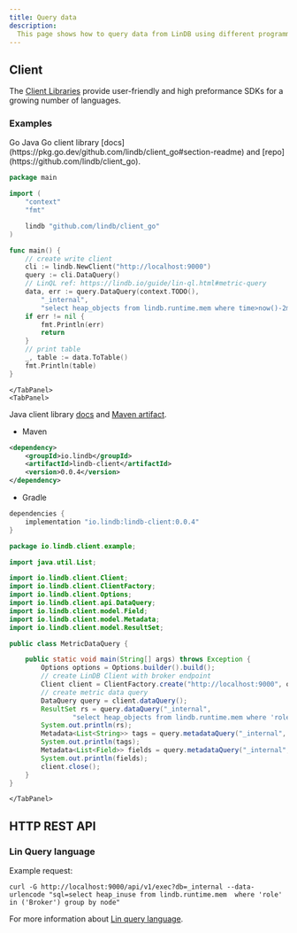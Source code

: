 ```yaml
---
title: Query data 
description:
  This page shows how to query data from LinDB using different programming languages and tools.
---
```


## Client 

The [Client Libraries](/docs/lindb/client/client-libraries) provide user-friendly and high preformance SDKs for a growing number of languages.

### Examples

<TabGroup>
	<TabList>
  	<Tab>Go</Tab>
    <Tab>Java</Tab>
  </TabList>
  <TabPanels>
    <TabPanel>
Go client library [docs](https://pkg.go.dev/github.com/lindb/client_go#section-readme) and [repo](https://github.com/lindb/client_go).

```go
package main

import (
	"context"
	"fmt"

	lindb "github.com/lindb/client_go"
)

func main() {
	// create write client
	cli := lindb.NewClient("http://localhost:9000")
	query := cli.DataQuery()
	// LinQL ref: https://lindb.io/guide/lin-ql.html#metric-query
	data, err := query.DataQuery(context.TODO(),
		"_internal",
		"select heap_objects from lindb.runtime.mem where time>now()-2m and 'role' in ('Broker') group by node")
	if err != nil {
		fmt.Println(err)
		return
	}
	// print table
	_, table := data.ToTable()
	fmt.Println(table)
}
```
    </TabPanel>
    <TabPanel>

Java client library [docs](https://github.com/lindb/client_java) and [Maven artifact](https://mvnrepository.com/artifact/io.lindb/lindb-client).

- Maven 

```xml
<dependency>
    <groupId>io.lindb</groupId>
    <artifactId>lindb-client</artifactId>
    <version>0.0.4</version>
</dependency>
```

- Gradle

```groovy
dependencies {
    implementation "io.lindb:lindb-client:0.0.4"
}
```

```java
package io.lindb.client.example;

import java.util.List;

import io.lindb.client.Client;
import io.lindb.client.ClientFactory;
import io.lindb.client.Options;
import io.lindb.client.api.DataQuery;
import io.lindb.client.model.Field;
import io.lindb.client.model.Metadata;
import io.lindb.client.model.ResultSet;

public class MetricDataQuery {

	public static void main(String[] args) throws Exception {
		Options options = Options.builder().build();
		// create LinDB Client with broker endpoint
		Client client = ClientFactory.create("http://localhost:9000", options);
		// create metric data query
		DataQuery query = client.dataQuery();
		ResultSet rs = query.dataQuery("_internal",
				"select heap_objects from lindb.runtime.mem where 'role' in ('Broker') group by node");
		System.out.println(rs);
		Metadata<List<String>> tags = query.metadataQuery("_internal", "show tag keys from lindb.runtime.mem");
		System.out.println(tags);
		Metadata<List<Field>> fields = query.metadataQuery("_internal", "show fields from lindb.runtime.mem");
		System.out.println(fields);
		client.close();
	}
}
```
    </TabPanel>
  </TabPanels>
</TabGroup>

## HTTP REST API

### Lin Query language

Example request:
```shell
curl -G http://localhost:9000/api/v1/exec?db=_internal --data-urlencode "sql=select heap_inuse from lindb.runtime.mem  where 'role' in ('Broker') group by node"
```

For more information about [Lin query language](/docs/lindb/lin-ql/sql).

